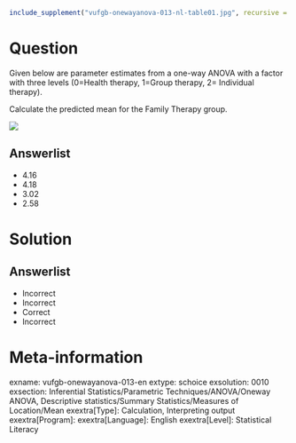 ```r
include_supplement("vufgb-onewayanova-013-nl-table01.jpg", recursive = TRUE)
```

Question
========

Given below are parameter estimates from a one-way ANOVA with a factor with three levels (0=Health therapy, 1=Group therapy, 2= Individual therapy).

Calculate the predicted mean for the Family Therapy group.

![](vufgb-onewayanova-013-nl-table01.jpg)
  
Answerlist
----------
* 4.16
* 4.18
* 3.02
* 2.58

Solution
========

Answerlist
----------
* Incorrect
* Incorrect
* Correct
* Incorrect

Meta-information
================
exname: vufgb-onewayanova-013-en
extype: schoice
exsolution: 0010
exsection: Inferential Statistics/Parametric Techniques/ANOVA/Oneway ANOVA, Descriptive statistics/Summary Statistics/Measures of Location/Mean
exextra[Type]: Calculation, Interpreting output
exextra[Program]: 
exextra[Language]: English
exextra[Level]: Statistical Literacy
